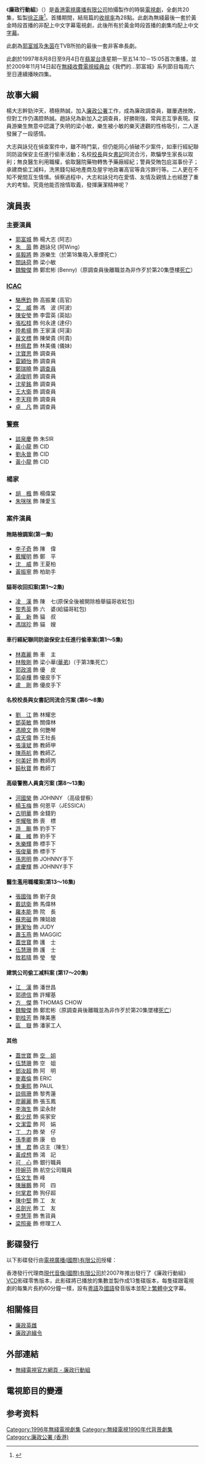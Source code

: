 {{not|香港廉政公署電視劇集系列}}
{{無綫劇集
| 中文劇名=廉政行動組
| 英文劇名={{lang|en|Wars of Bribery}}
| 製作年份=1996年1月—4月
| 翡翠台首播日期=1996年6月10日－7月5日
| 翡翠台首播時間=逢星期一至五 21:00－22:00 (連廣告)
| 監製=[[徐正康|徐正康]]
| 編導=[[趙崇基|趙崇基]]、[[余翠華|余翠華]]、[[劉順安|劉順安]]、[[劉小梅|劉小梅]]、<br/>[[王信|王　信]]、[[伍兆榮|伍兆榮]]
| 製作統籌=[[吳美仙|吳美仙]]
| 助理編導=[[符慧君|符慧君]]、[[陳筱玲|陳筱玲]]、[[岑耀國|岑耀國]]、[[林淑萍|林淑萍]]、<br/>[[劉嘉和|劉嘉和]]、[[李鳳明|李鳳明]]、[[黃頴珊|黃頴珊]]
| 編審=[[吳肇銅|吳肇銅]]
| 編劇={{nowrap|[[黃偉強|黃偉強]]、[[歐健兒|歐健兒]]、[[嚴麗華|嚴麗華]]、[[林正忠|林正忠]]、<br/>[[吳肇銅|吳肇銅]]}}
| 集數=20
| 劇種=時裝
| 外景={{HKG-1959}}
| 製作公司=[[香港|香港]][[電視廣播有限公司|電視廣播有限公司]]
| 主演=[[郭富城|郭富城]]、[[朱茵|朱　茵]]、[[吳毅將|吳毅將]]、[[關詠荷|關詠荷]]
| 主題曲=脫軌
| 作曲=[[黃國倫|黃國倫]]
| 填詞=[[林夕|林　夕]]
| 主唱=[[郭富城|郭富城]]
| 插曲=忘不了
| 作曲2=[[殷文琦|殷文琦]]
| 填詞2=[[小美|小　美]]
| 主唱2=[[郭富城|郭富城]]
| 網頁=http://tvcity.tvb.com/drama/bribery/index.htm
}}
《'''廉政行動組'''》（{{lang-en|'''Wars of Bribery'''}}）是[[香港|香港]][[電視廣播有限公司|電視廣播有限公司]]拍攝製作的時裝[[電視劇|電視劇]]，全劇共20集，監製[[徐正康|徐正康]]<ref>{{cite web |title=资料：TVB廉政剧《廉政行动组》 |url=http://ent.163.com/10/0311/15/61GNSKNG00031GVS.html |accessdate=2018-09-28 |archive-date=2020-10-24 |archive-url=https://web.archive.org/web/20201024012215/http://ent.163.com/10/0311/15/61GNSKNG00031GVS.html }}</ref>。首播期間，結局篇的[[收視率|收視率]]為28點。此劇為無綫最後一套於黃金時段首播的非配上中文字幕電視劇，此後所有於黃金時段首播的劇集均配上中文[[字幕|字幕]]。

此劇為[[郭富城|郭富城]]及[[朱茵|朱茵]]在TVB所拍的最後一套非客串長劇。

此劇於1997年8月8日至9月4日在[[翡翠台|翡翠台]]逢星期一至五14:10－15:05首次重播，並於2009年11月14日起在[[無綫收費電視|無綫收費電視]][[經典台|經典台]]《我們的…郭富城》系列節目每周六至日連續播映四集。

==故事大綱==
楊大志幹勁沖天，積極熱誠，加入[[廉政公署|廉政公署]]工作，成為廉政調查員，雖屢遇挫敗，但對工作仍滿腔熱誠。趙詠兒為新加入之調查員，好勝剛強，常與志互爭表現。探員游樂生無意中認識了失明的梁小敏，樂生被小敏的樂天達觀的性格吸引，二人遂發展了一段感情。 

大志與詠兒在偵查案件中，雖不時鬥氣，但仍能同心偵破不少案件，如車行經紀聯同防盜保安主任進行偷車活動；名校[[校長|校長]]與女[[書記|書記]]同流合污，欺騙學生家長以取利；無良醫生利用職權，偷取醫院藥物轉售予藥廠經紀；警員受賄包庇滋事份子；承建商偷工減料，洗黑錢勾結地產商及屋宇地政署高官等貪污罪行等。二人更在不知不覺間互生情愫。偵察過程中，大志和詠兒均在愛情、友情及親情上也經歷了重大的考驗。究竟他能否捨情取義，發揮廉潔精神呢？

==演員表==

===主要演員===
*[[郭富城|郭富城]] 飾 楊大志 (阿志)
*[[朱茵|朱　茵]] 飾 趙詠兒 (阿Wing）
*[[吳毅將|吳毅將]] 飾 游樂生（於第18集吸入車煙死亡）
*[[關詠荷|關詠荷]] 飾 梁小敏
*[[魏駿傑|魏駿傑]] 飾 鄭宏彬 (Benny)（原調查員後離職並為非作歹於第20集墮樓[[死亡|死亡]]）

===[[ICAC|ICAC]]===
*[[駱應鈞|駱應鈞]] 飾 高振業 (高官)
*[[艾威|艾　威]] 飾 馮　波 (阿波)
*[[陳安瑩|陳安瑩]] 飾 李雲英 (英姑)
*[[張松枝|張松枝]] 飾 何永達 (達仔)
*[[陸希揚|陸希揚]] 飾 王家漢 (阿漢)
*[[黃文標|黃文標]] 飾 陳榮貴 (阿貴)
*[[林佩君|林佩君]] 飾 林美儀 (儀妹)
*[[沈寶思|沈寶思]] 飾 調查員
*[[雷穎怡|雷穎怡]] 飾 調查員
*[[鄭瑞曉|鄭瑞曉]] 飾 [[調查員|調查員]]
*[[湯俊明|湯俊明]] 飾 調查員
*[[沈星銘|沈星銘]] 飾 調查員
*[[王大衛|王大衛]] 飾 調查員
*[[李天翔|李天翔]] 飾 調查員
*[[卓凡|卓　凡]] 飾 調查員

===[[警察|警察]]===
*[[談泉慶|談泉慶]] 飾 朱SIR
*[[黃小龍|黃小龍]] 飾 CID
*[[劉永晉|劉永晉]] 飾 CID
*[[黃小龍|黃小龍]] 飾 CID

===楊家===
*[[胡楓|胡　楓]] 飾 楊偉棠
*[[朱咪咪|朱咪咪]] 飾 陳愛玉
===案件演員===
====賄賂檢調案(第一集)====
*[[李子奇|李子奇]] 飾 陳　偉
*[[戴耀明|戴耀明]] 飾 鄭　平
*[[沈威|沈　威]] 飾 王夏柏
*[[黃振寧|黃振寧]] 飾 柏助手

====貓哥收回扣案(第1～2集)====
*[[凌漢|凌　漢]] 飾 陳　七(原保全後被開除檢舉貓哥收紅包)
*[[黎秀英|黎秀英]] 飾 六　婆(給貓哥紅包)
*[[黃新_(演員)|黃　新]] 飾 貓　叔
*[[馮瑞珍|馮瑞珍]] 飾 貓　嫂

====車行經紀聯同防盜保安主任進行偷車案(第1～5集)====
*[[林嘉麗|林嘉麗]] 飾 車　主
*[[林敬剛|林敬剛]] 飾 梁小華([[華弟|華弟]])（于第3集死亡）
*[[郭政鴻|郭政鴻]] 飾 優　皮
*[[郭卓樺|郭卓樺]] 飾 優皮手下
*[[盧剛|盧　剛]] 飾 優皮手下

====名校校長與女書記同流合污案 (第6～8集)====
*[[劉江_(香港)|劉　江]] 飾 林耀忠
*[[鄧英敏|鄧英敏]] 飾 關偉林
*[[馮曉文|馮曉文]] 飾 何艷琴
*[[虞天偉|虞天偉]] 飾 王社長
*[[張漢斌|張漢斌]] 飾 教師甲
*[[陳燕航|陳燕航]] 飾 教師乙
*[[何美好|何美好]] 飾 教師丙
*[[饒秋寶|饒秋寶]] 飾 教師丁

====高级警務人員貪污案 (第8～13集)====
*[[河國榮|河國榮]] 飾 JOHNNY （高级督察）
*[[楊玉梅|楊玉梅]] 飾 何恩平（JESSICA）
*[[古明華|古明華]] 飾 金錢豹
*[[李耀敬|李耀敬]] 飾 喪　標
*[[游飈|游　飈]] 飾 豹手下
*[[羅維|羅　維]] 飾 豹手下
*[[朱樂輝|朱樂輝]] 飾 標手下
*[[張俊華|張俊華]] 飾 標手下
*[[孫恩明|孫恩明]] 飾 JOHNNY手下
*[[盧慶輝|盧慶輝]] 飾 JOHNNY手下

====醫生濫用職權案(第13～16集)====
*[[張國強_(香港演員)|張國強]] 飾 劉子良
*[[戴誌衛|戴誌衛]] 飾 馬偉林
*[[羅本能|羅本能]] 飾 院　長
*[[蘇恩磁|蘇恩磁]] 飾 陳姑娘
*[[鍾潔怡|鍾潔怡]] 飾 JUDY
*[[蕭玉燕|蕭玉燕]] 飾 MAGGIC
*[[蓋世寶|蓋世寶]] 飾 護　士
*[[伍慧珊|伍慧珊]] 飾 護　士
*[[敖若晴|敖若晴]] 飾 瑩　瑩

====建筑公司偷工减料案 (第17～20集)====
*[[江漢_(香港演員)|江　漢]] 飾 潘世昌
*[[郭德信|郭德信]] 飾 許耀基
*[[方傑_(演員)|方　傑]] 飾 THOMAS CHOW
*[[魏駿傑|魏駿傑]] 飾 鄭宏彬（原調查員後離職並為非作歹於第20集墜樓[[死亡|死亡]]）
*[[劉桂芳|劉桂芳]] 飾 陳美惠
*[[區嶽|區　嶽]] 飾 潘家工人

====其他====
*[[蓋世寶|蓋世寶]] 飾 [[空姐|空　姐]]
*[[伍慧珊|伍慧珊]] 飾 空　姐
*[[鄧汝超|鄧汝超]] 飾 阿　明
*[[麥嘉倫|麥嘉倫]] 飾 ERIC
*[[詹秉熙|詹秉熙]] 飾 PAUL
*[[談佩珊|談佩珊]] 飾 黎秀蓮
*[[廖麗麗|廖麗麗]] 飾 張玉鳳
*[[李海生|李海生]] 飾 梁永財
*[[戴少民|戴少民]] 飾 吳家安
*[[文潔雲|文潔雲]] 飾 阿　娟
*[[丁力_(香港童星)|丁　力]] 飾 榮　仔
*[[孫季卿|孫季卿]] 飾 康　伯
*[[博君|博　君]] 飾 店主（陳生）
*[[黃成想|黃成想]] 飾 鴻　記
*[[可心|可　心]] 飾 銀行職員
*[[陸婉芬|陸婉芬]] 飾 航空公司職員
*[[伍文生|伍文生]] 飾 峰
*[[陳展鵬|陳展鵬]] 飾 阿　四
*[[何掌君|何掌君]] 飾 狗仔超
*[[陳中堅|陳中堅]] 飾 工　友
*[[呂劍光|呂劍光]] 飾 工　友
*[[李慧萍|李慧萍]] 飾 售貨員
*[[梁照豪|梁照豪]] 飾 修理工人

==影碟發行==
以下影碟發行由[[電視廣播(國際)有限公司|電視廣播(國際)有限公司]]授權：

香港發行代理商[[現代音像(國際)有限公司|現代音像(國際)有限公司]]於2007年推出發行了《廉政行動組》[[VCD|VCD]]影碟零售版本，此影碟將已播放的集數並製作成13隻碟版本，每隻碟跟電視劇的每集片長約60分鐘一樣，設有[[粵語|粵語]]及[[國語|國語]]發音版本並配上[[繁體中文|繁體中文]]字幕。


== 相關條目 ==
* [[廉政英雌|廉政英雌]]
* [[廉政追緝令|廉政追緝令]]

==外部連結==
*[https://web.archive.org/web/20100621091611/http://tvcity.tvb.com/drama/bribery/index.htm 無綫電視官方網頁 - 廉政行動組]

==電視節目的變遷==
{{電視節目的變遷|
|電視台={{HKG-NOC}}[[無綫電視|無綫電視]][[翡翠台|翡翠台]]
|播放檔次=星期一至五 21:00-22:00 時段
|節目名稱=廉政行動組<br/>(1996.06.10 - 1996.07.05)
|上一節目=[[900重案追兇|900重案追兇]]<br/>(1996.05.06 - 1996.06.07)
|下一節目=[[孽吻|孽吻]]<br/>(1996.07.08 - 1996.08.02)
|2電視台={{HK}}[[無綫電視|無綫電視]][[翡翠台|翡翠台]]
|2播放檔次=星期一至五 14:10-15:05 時段
|2節目名稱=廉政行動組<br/>(1997.08.08 - 1997.09.04)
|2上一節目=[[京華春夢|京華春夢]]<br/>(1997.07.03 - 1997.08.07)
|2下一節目=[[家變|家變]]<br/>(1997.09.08 - 1998.02.19)
}}
[[Category:1996年無綫電視劇集|Category:1996年無綫電視劇集]]
[[Category:無綫電視1990年代背景劇集|Category:無綫電視1990年代背景劇集]]
[[Category:廉政公署_(香港)|Category:廉政公署 (香港)]]

==参考资料==
{{郭富城}}